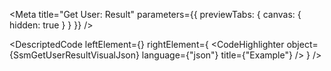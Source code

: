 
<Meta title="Get User: Result" parameters={{ previewTabs: { canvas: { hidden: true } } }} />

<DescriptedCode
  leftElement={<SsmGetUserResultDesc />}
  rightElement={
    <CodeHighlighter
      object={SsmGetUserResultVisualJson}
      language={"json"}
      title={"Example"}
    />
  }
/>
